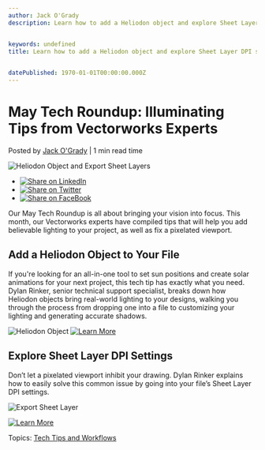 ```yaml
---
author: Jack O'Grady
description: Learn how to add a Heliodon object and explore Sheet Layer DPI settings with Vectorworks experts.


keywords: undefined
title: Learn how to add a Heliodon object and explore Sheet Layer DPI settings with Vectorworks experts.

 
datePublished: 1970-01-01T00:00:00.000Z
---
```

  

# May Tech Roundup: Illuminating Tips from Vectorworks Experts

 Posted by [Jack O'Grady](https://blog.vectorworks.net/author/jack-ogrady) | 1 min read time 

![Heliodon Object and Export Sheet Layers](https://blog.vectorworks.net/hubfs/Blog%20Images/210520_Tech%20Roundup/Export%20Sheet%20Layer.jpg) 

* [![Share on LinkedIn](https://2659751.fs1.hubspotusercontent-na1.net/hubfs/2659751/michaelDemo/share-LI.png)](http://www.linkedin.com/shareArticle?mini=true&url=https%3A%2F%2Fblog.vectorworks.net%2Fmay-tech-roundup-illuminating-tips-from-vectorworks-experts)
* [![Share on Twitter](https://2659751.fs1.hubspotusercontent-na1.net/hubfs/2659751/michaelDemo/share-TW.png)](https://www.twitter.com/share?text=May%20Tech%20Roundup:%20Illuminating%20Tips%20from%20Vectorworks%20Experts&url=https%3A%2F%2Fblog.vectorworks.net%2Fmay-tech-roundup-illuminating-tips-from-vectorworks-experts&via=PMGTweets)
* [![Share on FaceBook](https://2659751.fs1.hubspotusercontent-na1.net/hubfs/2659751/michaelDemo/share-FB.png)](https://www.facebook.com/sharer/sharer.php?u=https%3A%2F%2Fblog.vectorworks.net%2Fmay-tech-roundup-illuminating-tips-from-vectorworks-experts)

Our May Tech Roundup is all about bringing your vision into focus. This month, our Vectorworks experts have compiled tips that will help you add believable lighting to your project, as well as fix a pixelated viewport. 

## Add a Heliodon Object to Your File

If you're looking for an all-in-one tool to set sun positions and create solar animations for your next project, this tech tip has exactly what you need. Dylan Rinker, senior technical support specialist, breaks down how Heliodon objects bring real-world lighting to your designs, walking you through the process from dropping one into a file to customizing your lighting and generating accurate shadows.

![Heliodon Object](https://blog.vectorworks.net/hs-fs/hubfs/Blog%20Images/210520_Tech%20Roundup/Heliodon%20Object.jpg?width=892&name=Heliodon%20Object.jpg) [![Learn More](https://no-cache.hubspot.com/cta/default/3018241/25ad793f-28eb-487e-ab60-80625f582e44.png)](https://cta-redirect.hubspot.com/cta/redirect/3018241/25ad793f-28eb-487e-ab60-80625f582e44) 

## Explore Sheet Layer DPI Settings

Don’t let a pixelated viewport inhibit your drawing. Dylan Rinker explains how to easily solve this common issue by going into your file’s Sheet Layer DPI settings.

![Export Sheet Layer](https://blog.vectorworks.net/hs-fs/hubfs/Blog%20Images/210520_Tech%20Roundup/Export%20Sheet%20Layer.jpg?width=888&name=Export%20Sheet%20Layer.jpg)

[![Learn More](https://no-cache.hubspot.com/cta/default/3018241/55774673-724b-4472-ac88-1e0ef024742d.png)](https://cta-redirect.hubspot.com/cta/redirect/3018241/55774673-724b-4472-ac88-1e0ef024742d) 

 Topics: [Tech Tips and Workflows](https://blog.vectorworks.net/topic/tech-tips-and-workflows) 

  